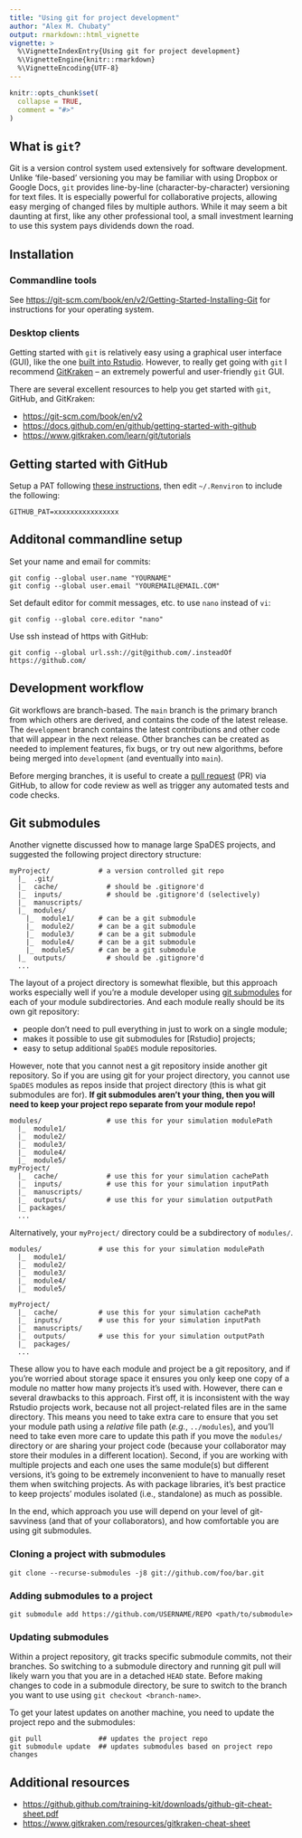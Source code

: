 ```yaml
---
title: "Using git for project development"
author: "Alex M. Chubaty"
output: rmarkdown::html_vignette
vignette: >
  %\VignetteIndexEntry{Using git for project development}
  %\VignetteEngine{knitr::rmarkdown}
  %\VignetteEncoding{UTF-8}
---
```


```r
knitr::opts_chunk$set(
  collapse = TRUE,
  comment = "#>"
)
```

## What is `git`?

Git is a version control system used extensively for software development.
Unlike 'file-based' versioning you may be familiar with using Dropbox or Google Docs, `git` provides line-by-line (character-by-character) versioning for text files.
It is especially powerful for collaborative projects, allowing easy merging of changed files by multiple authors.
While it may seem a bit daunting at first, like any other professional tool, a small investment learning to use this system pays dividends down the road.

## Installation

### Commandline tools

See <https://git-scm.com/book/en/v2/Getting-Started-Installing-Git> for instructions for your operating system.

### Desktop clients

Getting started with `git` is relatively easy using a graphical user interface (GUI), like the one [built into Rstudio](https://support.rstudio.com/hc/en-us/articles/200532077-Version-Control-with-Git-and-SVN).
However, to really get going with `git` I recommend [GitKraken](https://gitkraken.com) -- an extremely powerful and user-friendly `git` GUI.

There are several excellent resources to help you get started with `git`, GitHub, and GitKraken:

- <https://git-scm.com/book/en/v2>
- <https://docs.github.com/en/github/getting-started-with-github>
- <https://www.gitkraken.com/learn/git/tutorials>

## Getting started with GitHub

Setup a PAT following [these instructions](https://docs.github.com/en/github/authenticating-to-github/creating-a-personal-access-token), then edit `~/.Renviron` to include the following:

```
GITHUB_PAT=xxxxxxxxxxxxxxxx
```

## Additonal commandline setup

Set your name and email for commits:

```
git config --global user.name "YOURNAME"
git config --global user.email "YOUREMAIL@EMAIL.COM"
```

Set default editor for commit messages, etc. to use `nano` instead of `vi`:

```
git config --global core.editor "nano"
```

Use ssh instead of https with GitHub:

```
git config --global url.ssh://git@github.com/.insteadOf https://github.com/
```

## Development workflow

Git workflows are branch-based.
The `main` branch is the primary branch from which others are derived, and contains the code of the latest release.
The `development` branch contains the latest contributions and other code that will appear in the next release.
Other branches can be created as needed to implement features, fix bugs, or try out new algorithms, before being merged into `development` (and eventually into `main`).

Before merging branches, it is useful to create a [pull request](https://docs.github.com/en/github/collaborating-with-issues-and-pull-requests/creating-a-pull-request) (PR) via GitHub, to allow for code review as well as trigger any automated tests and code checks.

## Git submodules

Another vignette discussed how to manage large SpaDES projects, and suggested the following project directory structure:

```
myProject/            # a version controlled git repo
  |_  .git/
  |_  cache/            # should be .gitignore'd
  |_  inputs/           # should be .gitignore'd (selectively)
  |_  manuscripts/
  |_  modules/
    |_  module1/      # can be a git submodule
    |_  module2/      # can be a git submodule
    |_  module3/      # can be a git submodule
    |_  module4/      # can be a git submodule
    |_  module5/      # can be a git submodule
  |_  outputs/          # should be .gitignore'd
  ...
```

The layout of a project directory is somewhat flexible, but this approach works especially well if you're a module developer using [git submodules](https://git-scm.com/book/en/v2/Git-Tools-Submodules) for each of your module subdirectories.
And each module really should be its own git repository:

- people don't need to pull everything in just to work on a single module;
- makes it possible to use git submodules for [Rstudio] projects;
- easy to setup additional `SpaDES` module repositories.

However, note that you cannot nest a git repository inside another git repository.
So if you are using git for your project directory, you cannot use `SpaDES` modules as repos inside that project directory (this is what git submodules are for).
**If git submodules aren't your thing, then you will need to keep your project repo separate from your module repo!**

```
modules/                # use this for your simulation modulePath
  |_  module1/
  |_  module2/
  |_  module3/
  |_  module4/
  |_  module5/
myProject/
  |_  cache/            # use this for your simulation cachePath
  |_  inputs/           # use this for your simulation inputPath
  |_  manuscripts/
  |_  outputs/          # use this for your simulation outputPath
  |_ packages/
  ...
```

Alternatively, your `myProject/` directory could be a subdirectory of `modules/`.

```
modules/              # use this for your simulation modulePath
  |_  module1/
  |_  module2/
  |_  module3/
  |_  module4/
  |_  module5/

myProject/
  |_  cache/          # use this for your simulation cachePath
  |_  inputs/         # use this for your simulation inputPath
  |_  manuscripts/
  |_  outputs/        # use this for your simulation outputPath
  |_  packages/
  ...
```

These allow you to have each module and project be a git repository, and if you're worried about storage space it ensures you only keep one copy of a module no matter how many projects it's used with.
However, there can e several drawbacks to this approach.
First off, it is inconsistent with the way Rstudio projects work, because not all project-related files are in the same directory.
This means you need to take extra care to ensure that you set your module path using a *relative* file path (*e.g.*, `../modules`), and you'll need to take even more care to update this path if you move the `modules/` directory or are sharing your project code (because your collaborator may store their modules in a different location).
Second, if you are working with multiple projects and each one uses the same module(s) but different versions, it's going to be extremely inconvenient to have to manually reset them when switching projects.
As with package libraries, it's best practice to keep projects' modules isolated (i.e., standalone) as much as possible.

In the end, which approach you use will depend on your level of git-savviness (and that of your collaborators), and how comfortable you are using git submodules.

### Cloning a project with submodules

```
git clone --recurse-submodules -j8 git://github.com/foo/bar.git
```

### Adding submodules to a project

```
git submodule add https://github.com/USERNAME/REPO <path/to/submodule>
```

### Updating submodules

Within a project repository, git tracks specific submodule commits, not their branches.
So switching to a submodule directory and running git pull will likely warn you that you are in a detached `HEAD` state.
Before making changes to code in a submodule directory, be sure to switch to the branch you want to use using `git checkout <branch-name>`.

To get your latest updates on another machine, you need to update the project repo and the submodules:

```
git pull              ## updates the project repo
git submodule update  ## updates submodules based on project repo changes
```

## Additional resources

- <https://github.github.com/training-kit/downloads/github-git-cheat-sheet.pdf>
- <https://www.gitkraken.com/resources/gitkraken-cheat-sheet>
